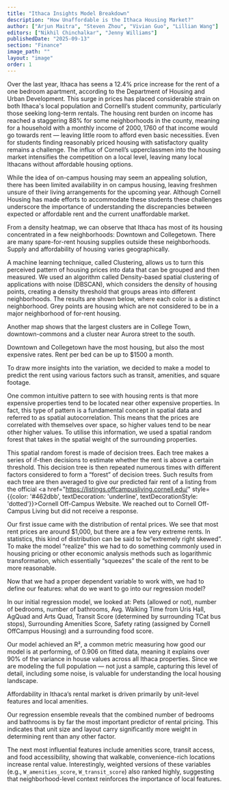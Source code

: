 ```yaml
---
title: "Ithaca Insights Model Breakdown"
description: "How Unaffordable is the Ithaca Housing Market?"
author: ["Arjun Maitra", "Steven Zhou", "Vivian Guo", "Lillian Wang"]
editors: ["Nikhil Chinchalkar", "Jenny Williams"]
publishedDate: "2025-09-13"
section: "Finance"
image_path: ""
layout: "image"
order: 1
---
```


Over the last year, Ithaca has seens a 12.4% price increase for the rent of a one bedroom apartment, according to the Department of Housing and Urban Development. This surge in prices has placed considerable strain on both Ithaca's local population and Cornelll’s student community, particularly those seeking long-term rentals. The housing rent burden on income has reached a staggering 88% for some neighborhoods in the county, meaning for a household with a monthly income of 2000$, 1760$ of that income would go towards rent — leaving little room to afford even basic necessities. Even for students finding reasonably priced housing with satisfactory quality remains a challenge. The influx of Cornell’s upperclassmen into the housing market intensifies the competition on a local level, leaving many local Ithacans without affordable housing options. 

While the idea of on-campus housing may seem an appealing solution, there has been limited availability in on campus housing, leaving freshmen unsure of their living arrangements for the upcoming year. Although Cornell Housing has made efforts to accommodate these students these challenges underscore the importance of understanding the discrepancies between expected or affordable rent and the current unaffordable market.

<ImageLoader
    imagePath="public/images/SP25IthacaInsights_6.png"
/>

From a density heatmap, we can observe that Ithaca has most of its housing concentrated in a few neighborhoods: Downtown and Collegetown. There are many spare-for-rent housing supplies outside these neighborhoods. Supply and affordability of housing varies geographically.

<ImageLoader
    imagePath="public/images/SP25IthacaInsights_4.png"
/>

A machine learning technique, called Clustering, allows us to turn this perceived pattern of housing prices into data that can be grouped and then measured. We used an algorithm called Density-based spatial clustering of applications with noise (DBSCAN), which considers the density of housing points, creating a density threshold that groups areas into different neighborhoods. The results are shown below, where each color is a distinct neighborhood. Grey points are housing which are not considered to be in a major neighborhood of for-rent housing.

<ImageLoader
    imagePath="public/images/SP25IthacaInsights_7.png"
/>

Another map shows that the largest clusters are in College Town, downtown-commons and a cluster near Aurora street to the south.

Downtown and Collegetown have the most housing, but also the most expensive rates. Rent per bed can be up to $1500 a month.

<ImageLoader
    imagePath="public/images/SP25IthacaInsights_8.png"
/>

To draw more insights into the variation, we decided to make a model to predict the rent using various factors such as transit, amenities, and square footage.

One common intuitive pattern to see with housing rents is that more expensive properties tend to be located near other expensive properties. In fact, this type of pattern is a fundamental concept in spatial data and referred to as spatial autocorrelation. This means that the prices are correlated with themselves over space, so higher values tend to be near other higher values. To utilise this information, we used a spatial random forest that takes in the spatial weight of the surrounding properties.

This spatial random forest is made of decision trees. Each tree makes a series of if-then decisions to estimate whether the rent is above a certain threshold. This decision tree is then repeated numerous times with different factors considered to form a “forest” of decision trees. Such results from each tree are then averaged to give our predicted fair rent of a listing from the official <a href="https://listings.offcampusliving.cornell.edu/" style={{color: '#462dbb', textDecoration: 'underline', textDecorationStyle: 'dotted'}}>Cornell Off-Campus Website</a>. We reached out to Cornell Off-Campus Living but did not receive a response.

<ImageLoader
    imagePath="public/images/SP25IthacaInsights_5.png"
/>

Our first issue came with the distribution of rental prices. We see that most rent prices are around $1,000, but there are a few very extreme rents. In statistics, this kind of distribution can be said to be“extremely right skewed”. To make  the model “realize” this we had to do something commonly used in housing pricing or other economic analysis methods such as logarithmic transformation, which essentially “squeezes” the scale of the rent to be more reasonable. 

<ImageLoader
    imagePath="public/images/SP25IthacaInsights_10.png"
/>

Now that we had a proper dependent variable to work with, we had to define our features: what do we want to go into our regression model? 

In our initial regression model, we looked at: Pets (allowed or not), number of bedrooms, number of bathrooms, Avg. Walking Time from Uris Hall, AgQuad and Arts Quad, Transit Score (determined by surrounding TCat bus stops), Surrounding Amenities Score, Safety rating (assigned by Cornell OffCampus Housing) and a surrounding food score.

<ImageLoader
    imagePath="public/images/SP25IthacaInsights_1.png"
/>

Our model achieved an R², a common metric measuring how good our model is at performing, of 0.906 on fitted data, meaning it explains over 90% of the variance in house values across all Ithaca properties. Since we are modeling the full population — not just a sample, capturing this level of detail, including some noise, is valuable for understanding the local housing landscape. 

<ImageLoader
    imagePath="public/images/SP25IthacaInsights_2.png"
/>

Affordability in Ithaca’s rental market is driven primarily by unit-level features and local amenities.

Our regression ensemble reveals that the combined number of bedrooms and bathrooms is by far the most important predictor of rental pricing. This indicates that unit size and layout carry significantly more weight in determining rent than any other factor.

The next most influential features include amenities score, transit access, and food accessibility, showing that walkable, convenience-rich locations increase rental value. Interestingly, weighted versions of these variables (e.g., `W_amenities_score`, <code>W_transit_score</code>) also ranked highly, suggesting that neighborhood-level context reinforces the importance of local features.